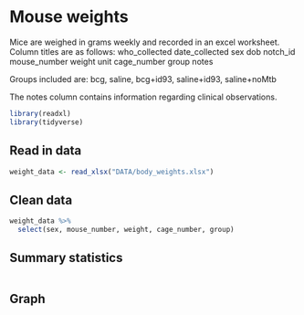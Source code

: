 # Mouse weights


Mice are weighed in grams weekly and recorded in an excel worksheet. Column titles are as follows: who_collected	date_collected	sex	dob	notch_id	mouse_number	weight	unit	cage_number	group	notes

Groups included are: bcg, saline, bcg+id93, saline+id93, saline+noMtb

The notes column contains information regarding clinical observations. 

```r
library(readxl)
library(tidyverse)
```

## Read in data
```r
weight_data <- read_xlsx("DATA/body_weights.xlsx")
```

## Clean data
```r
weight_data %>%
  select(sex, mouse_number, weight, cage_number, group)
```

## Summary statistics
```r

```

## Graph
```r

```

